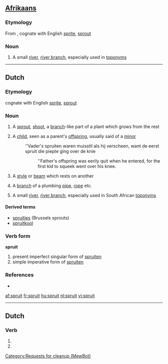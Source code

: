 ==[[Afrikaans]]==

===Etymology===
From {{etyl|nl|af}}, cognate with English [[sprite]], [[sprout]]

===Noun===
{{infl|af|noun}} {{attention|af|gender?}}

# {{geography|lang=af}} A small [[river]], [[river branch]], especially used in [[toponym]]s

----

==Dutch==

===Etymology===
cognate with English [[sprite]], [[sprout]]

===Noun===
{{nl-noun}} {{m|f}}

# {{botany|lang=nl}} A [[sprout]], [[shoot]], a [[branch]]-like part of a plant which grows from the rest
# A [[child]], seen as a parent's [[offspring]], usually said of a [[minor]]
#:''Vader's spruiten waren muisstil als hij verscheen, want de eerst spruit die piepte ging over de knie
#::''Father's offspring was eerily quit when he entered, for the first kid to squeek went over his knee.
# {{construction|lang=nl}} A [[style]] or [[beam]] which rests on another
# A [[branch]] of a plumbing [[pipe]], [[rope]] etc.
# {{geography|lang=af}} A small [[river]], [[river branch]], especially used in South African [[toponym]]s

====Derived terms====
* [[spruitjes]] (Brussels sprouts)
* [[spruitkool]]

===Verb form===
'''spruit'''

# present imperfect singular form of [[spruiten]]
# simple imperative form of [[spruiten]]

===References===
* {{R:Koenen}}

[[af:spruit]]
[[fr:spruit]]
[[hu:spruit]]
[[nl:spruit]]
[[vi:spruit]]

----
==Dutch==
===Verb===
{{infl|nl}}

# {{nl-verb-form|p=123|n=sg|t=pres|m=ind|spruiten}}
# {{nl-verb-form|m=imp|spruiten}}
[[Category:Requests for cleanup (MewBot)]]